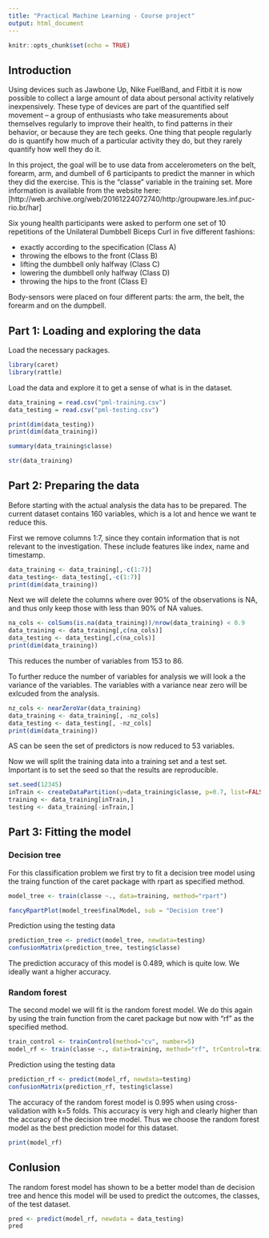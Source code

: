 ---
title: "Practical Machine Learning - Course project"
output: html_document
---

```{r setup, include=FALSE}
knitr::opts_chunk$set(echo = TRUE)
```

## Introduction

Using devices such as Jawbone Up, Nike FuelBand, and Fitbit it is now possible to collect a large amount of data about personal activity relatively inexpensively. These type of devices are part of the quantified self movement – a group of enthusiasts who take measurements about themselves regularly to improve their health, to find patterns in their behavior, or because they are tech geeks. One thing that people regularly do is quantify how much of a particular activity they do, but they rarely quantify how well they do it. 

In this project, the goal will be to use data from accelerometers on the belt, forearm, arm, and dumbell of 6 participants to predict the manner in which they did the exercise. This is the "classe" variable in the training set. More information is available from the website here: [http://web.archive.org/web/20161224072740/http:/groupware.les.inf.puc-rio.br/har]

Six young health participants were asked to perform one set of 10 repetitions of the Unilateral Dumbbell Biceps Curl in five different fashions: 

* exactly according to the specification (Class A) 
* throwing the elbows to the front (Class B) 
* lifting the dumbbell only halfway (Class C) 
* lowering the dumbbell only halfway (Class D)  
* throwing the hips to the front (Class E)

Body-sensors were placed on four different parts: the arm, the belt, the forearm and on the dumpbell. 

## Part 1: Loading and exploring the data

Load the necessary packages.

```{r loading, echo=FALSE}
library(caret)
library(rattle)
```

Load the data and explore it to get a sense of what is in the dataset.
```{r}
data_training = read.csv("pml-training.csv")
data_testing = read.csv("pml-testing.csv")
```

```{r}
print(dim(data_testing))
print(dim(data_training))
```

```{r exploring}
summary(data_training$classe)
```

```{r}
str(data_training)
```

## Part 2: Preparing the data

Before starting with the actual analysis the data has to be prepared. The current dataset contains 160 variables, which is a lot and hence we want te reduce this. 

First we remove columns 1:7, since they contain information that is not relevant to the investigation. These include features like index, name and timestamp.

```{r pressure, echo=FALSE}
data_training <- data_training[,-c(1:7)]
data_testing<- data_testing[,-c(1:7)]
print(dim(data_training))
```

Next we will delete the columns where over 90% of the observations is NA, and thus only keep those with less than 90% of NA values.

```{r}
na_cols <- colSums(is.na(data_training))/nrow(data_training) < 0.9
data_training <- data_training[,c(na_cols)]
data_testing <- data_testing[,c(na_cols)]
print(dim(data_training))
```

This reduces the number of variables from 153 to 86.

To further reduce the number of variables for analysis we will look a the variance of the variables. The variables with a variance near zero will be exlcuded from the analysis.

```{r}
nz_cols <- nearZeroVar(data_training)
data_training <- data_training[, -nz_cols]
data_testing <- data_testing[, -nz_cols]
print(dim(data_training))
```
AS can be seen the set of predictors is now reduced to 53 variables. 

Now we will split the training data into a training set and a test set. Important is to set the seed so that the results are reproducible. 

```{r}
set.seed(12345)
inTrain <- createDataPartition(y=data_training$classe, p=0.7, list=FALSE)
training <- data_training[inTrain,]
testing <- data_training[-inTrain,]
```

## Part 3: Fitting the model

### Decision tree
For this classification problem we first try to fit a decision tree model using the traing function of the caret package with rpart as specified method.

```{r}
model_tree <- train(classe ~., data=training, method="rpart")
```

```{r}
fancyRpartPlot(model_tree$finalModel, sub = "Decision tree")
```

Prediction using the testing data
```{r}
prediction_tree <- predict(model_tree, newdata=testing)
confusionMatrix(prediction_tree, testing$classe)
```

The prediction accuracy of this model is 0.489, which is quite low. We ideally want a higher accuracy.

### Random forest
The second model we will fit is the random forest model. We do this again by using the train function from the caret package but now with "rf" as the specified method. 

```{r}
train_control <- trainControl(method="cv", number=5)
model_rf <- train(classe ~., data=training, method="rf", trControl=train_control)
```

Prediction using the testing data
```{r}
prediction_rf <- predict(model_rf, newdata=testing)
confusionMatrix(prediction_rf, testing$classe)
```

The accuracy of the random forest model is 0.995 when using cross-validation with k=5 folds. This accuracy is very high and clearly higher than the accuracy of the decision tree model. Thus we choose the random forest model as the best prediction model for this dataset. 

```{r}
print(model_rf)
```

## Conlusion

The random forest model has shown to be a better model than de decision tree and hence this model will be used to predict the outcomes, the classes, of the test dataset. 

```{r}
pred <- predict(model_rf, newdata = data_testing)
pred
```


